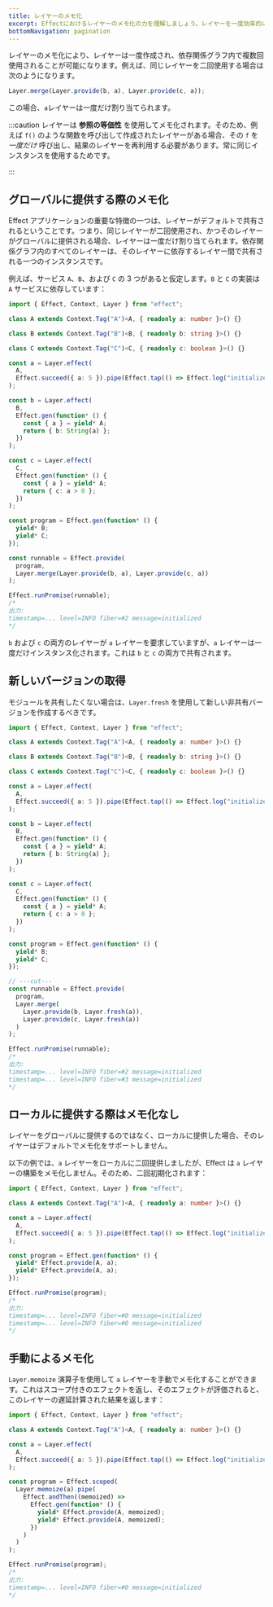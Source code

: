 ```yaml
---
title: レイヤーのメモ化
excerpt: Effectにおけるレイヤーのメモ化の力を理解しましょう。レイヤーを一度効率的に作成し、依存関係グラフで再利用することで性能を最適化する方法を発見します。グローバルおよびローカルのメモ化戦略を探索し、Effectアプリケーションで正確に制御するためにレイヤーを手動でメモ化する方法を学びましょう。
bottomNavigation: pagination
---
```


レイヤーのメモ化により、レイヤーは一度作成され、依存関係グラフ内で複数回使用されることが可能になります。例えば、同じレイヤーを二回使用する場合は次のようになります。

```ts
Layer.merge(Layer.provide(b, a), Layer.provide(c, a));
```

この場合、`a`レイヤーは一度だけ割り当てられます。

:::caution
レイヤーは **参照の等価性** を使用してメモ化されます。そのため、例えば `f()` のような関数を呼び出して作成されたレイヤーがある場合、その `f` を _一度だけ_ 呼び出し、結果のレイヤーを再利用する必要があります。常に同じインスタンスを使用するためです。

:::

## グローバルに提供する際のメモ化

Effect アプリケーションの重要な特徴の一つは、レイヤーがデフォルトで共有されるということです。つまり、同じレイヤーが二回使用され、かつそのレイヤーがグローバルに提供される場合、レイヤーは一度だけ割り当てられます。依存関係グラフ内のすべてのレイヤーは、そのレイヤーに依存するレイヤー間で共有される一つのインスタンスです。

例えば、サービス `A`、`B`、および `C` の 3 つがあると仮定します。`B` と `C` の実装は `A` サービスに依存しています：

```ts twoslash
import { Effect, Context, Layer } from "effect";

class A extends Context.Tag("A")<A, { readonly a: number }>() {}

class B extends Context.Tag("B")<B, { readonly b: string }>() {}

class C extends Context.Tag("C")<C, { readonly c: boolean }>() {}

const a = Layer.effect(
  A,
  Effect.succeed({ a: 5 }).pipe(Effect.tap(() => Effect.log("initialized")))
);

const b = Layer.effect(
  B,
  Effect.gen(function* () {
    const { a } = yield* A;
    return { b: String(a) };
  })
);

const c = Layer.effect(
  C,
  Effect.gen(function* () {
    const { a } = yield* A;
    return { c: a > 0 };
  })
);

const program = Effect.gen(function* () {
  yield* B;
  yield* C;
});

const runnable = Effect.provide(
  program,
  Layer.merge(Layer.provide(b, a), Layer.provide(c, a))
);

Effect.runPromise(runnable);
/*
出力:
timestamp=... level=INFO fiber=#2 message=initialized
*/
```

`b` および `c` の両方のレイヤーが `a` レイヤーを要求していますが、`a` レイヤーは一度だけインスタンス化されます。これは `b` と `c` の両方で共有されます。

## 新しいバージョンの取得

モジュールを共有したくない場合は、`Layer.fresh` を使用して新しい非共有バージョンを作成するべきです。

```ts twoslash
import { Effect, Context, Layer } from "effect";

class A extends Context.Tag("A")<A, { readonly a: number }>() {}

class B extends Context.Tag("B")<B, { readonly b: string }>() {}

class C extends Context.Tag("C")<C, { readonly c: boolean }>() {}

const a = Layer.effect(
  A,
  Effect.succeed({ a: 5 }).pipe(Effect.tap(() => Effect.log("initialized")))
);

const b = Layer.effect(
  B,
  Effect.gen(function* () {
    const { a } = yield* A;
    return { b: String(a) };
  })
);

const c = Layer.effect(
  C,
  Effect.gen(function* () {
    const { a } = yield* A;
    return { c: a > 0 };
  })
);

const program = Effect.gen(function* () {
  yield* B;
  yield* C;
});

// ---cut---
const runnable = Effect.provide(
  program,
  Layer.merge(
    Layer.provide(b, Layer.fresh(a)),
    Layer.provide(c, Layer.fresh(a))
  )
);

Effect.runPromise(runnable);
/*
出力:
timestamp=... level=INFO fiber=#2 message=initialized
timestamp=... level=INFO fiber=#3 message=initialized
*/
```

## ローカルに提供する際はメモ化なし

レイヤーをグローバルに提供するのではなく、ローカルに提供した場合、そのレイヤーはデフォルトでメモ化をサポートしません。

以下の例では、`a` レイヤーをローカルに二回提供しましたが、Effect は `a` レイヤーの構築をメモ化しません。そのため、二回初期化されます：

```ts twoslash
import { Effect, Context, Layer } from "effect";

class A extends Context.Tag("A")<A, { readonly a: number }>() {}

const a = Layer.effect(
  A,
  Effect.succeed({ a: 5 }).pipe(Effect.tap(() => Effect.log("initialized")))
);

const program = Effect.gen(function* () {
  yield* Effect.provide(A, a);
  yield* Effect.provide(A, a);
});

Effect.runPromise(program);
/*
出力:
timestamp=... level=INFO fiber=#0 message=initialized
timestamp=... level=INFO fiber=#0 message=initialized
*/
```

## 手動によるメモ化

`Layer.memoize` 演算子を使用して `a` レイヤーを手動でメモ化することができます。これはスコープ付きのエフェクトを返し、そのエフェクトが評価されると、このレイヤーの遅延計算された結果を返します：

```ts twoslash
import { Effect, Context, Layer } from "effect";

class A extends Context.Tag("A")<A, { readonly a: number }>() {}

const a = Layer.effect(
  A,
  Effect.succeed({ a: 5 }).pipe(Effect.tap(() => Effect.log("initialized")))
);

const program = Effect.scoped(
  Layer.memoize(a).pipe(
    Effect.andThen((memoized) =>
      Effect.gen(function* () {
        yield* Effect.provide(A, memoized);
        yield* Effect.provide(A, memoized);
      })
    )
  )
);

Effect.runPromise(program);
/*
出力:
timestamp=... level=INFO fiber=#0 message=initialized
*/
```
